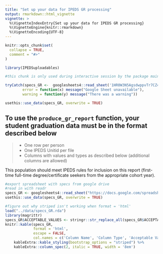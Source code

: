 ---
title: "Set up your data for IPEDS GR processing"
output: rmarkdown::html_vignette
vignette: >
  %\VignetteIndexEntry{Set up your data for IPEDS GR processing}
  %\VignetteEngine{knitr::rmarkdown}
  %\VignetteEncoding{UTF-8}
---

```{r, include = FALSE}
knitr::opts_chunk$set(
  collapse = TRUE,
  comment = "#>"
)
```

```{r setup, eval=FALSE, echo=FALSE}
library(IPEDSuploadables)
```

```{r specsimport, eval = FALSE, echo = FALSE}
#this chunk is only used during interactive session by the package maintainers, if the requirements have been updated

tryCatch(specs_GR <-  googlesheets4::read_sheet('1HR0W3N5AgsdwppvTr7CZ4Q2IQtfnTfXMJsSP8l-JtLQ'),
        error = function(x) message("Google Sheet unavailable"),
        warning = function(y) message("There was a warning"))

usethis::use_data(specs_GR, overwrite = TRUE) 
```

## To use the `produce_gr_report` function, your student graduation data must be in the format described below

>
* One row per person
* One IPEDS Unitid per file
* Columns with values and types as described below (additional columns are allowed)

This population should meet IPEDS rules for inclusion on this report (first-time full-time degree/certificate seekers from the appropriate cohort year).


```{r create_data_file_in_package, eval=FALSE, echo=FALSE}
#export spreadsheet with specs from google drive
#read in with readr
specs_GR <- googlesheets4::read_sheet("https://docs.google.com/spreadsheets/d/1HR0W3N5AgsdwppvTr7CZ4Q2IQtfnTfXMJsSP8l-JtLQ/edit#gid=0", sheet = 1)
usethis::use_data(specs_GR, overwrite = TRUE)
```


```{r specstable, echo=FALSE, warning=FALSE, message=FALSE}
#figure out why striped isn't working when format = 'html'
load("../data/specs_GR.rda")
library(magrittr)
specs_GR$ACCEPTABLE_VALUES <- stringr::str_replace_all(specs_GR$ACCEPTABLE_VALUES, pattern = "\\n", replacement = "<br>")
knitr::kable(specs_GR, 
             format = 'html',
             escape = FALSE,
             col.names = c('Column Name', 'Column Type', 'Acceptable Value - Definition')) %>%
    kableExtra::kable_styling(bootstrap_options = "striped") %>%
    kableExtra::column_spec(2, italic = TRUE, width = '8em')
```

